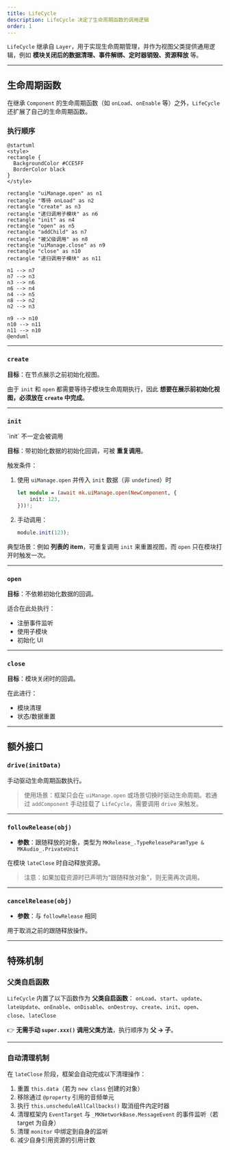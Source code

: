 ```yaml
---
title: LifeCycle
description: LifeCycle 决定了生命周期函数的调用逻辑
order: 1
---
```


`LifeCycle` 继承自 `Layer`，用于实现生命周期管理，并作为视图父类提供通用逻辑，例如 **模块关闭后的数据清理、事件解绑、定时器销毁、资源释放** 等。

---

## 生命周期函数

在继承 `Component` 的生命周期函数（如 `onLoad`、`onEnable` 等）之外，`LifeCycle` 还扩展了自己的生命周期函数。

### 执行顺序

```plantuml
@startuml
<style>
rectangle {
  BackgroundColor #CCE5FF
  BorderColor black
}
</style>

rectangle "uiManage.open" as n1
rectangle "等待 onLoad" as n2
rectangle "create" as n3
rectangle "递归调用子模块" as n6
rectangle "init" as n4
rectangle "open" as n5
rectangle "addChild" as n7
rectangle "被父级调用" as n8
rectangle "uiManage.close" as n9
rectangle "close" as n10
rectangle "递归调用子模块" as n11

n1 --> n7
n7 --> n3
n3 --> n6
n6 --> n4
n4 --> n5
n8 --> n2
n2 --> n3

n9 --> n10
n10 --> n11
n11 --> n10
@enduml
```

---

### `create`

**目标**：在节点展示之前初始化视图。

由于 `init` 和 `open` 都需要等待子模块生命周期执行，因此 **想要在展示前初始化视图，必须放在 `create` 中完成**。

---

### `init`

<Note type="warning" title="注意">
    `init` 不一定会被调用
</Note>

**目标**：带初始化数据的初始化回调，可被 **重复调用**。

触发条件：

1. 使用 `uiManage.open` 并传入 `init` 数据（非 `undefined`）时

    ```ts
    let module = (await mk.uiManage.open(NewComponent, {
        init: 123,
    }))!;
    ```

2. 手动调用：

    ```ts
    module.init(123);
    ```

典型场景：例如 **列表的 item**，可重复调用 `init` 来重置视图，而 `open` 只在模块打开时触发一次。

---

### `open`

**目标**：不依赖初始化数据的回调。

适合在此处执行：

-   注册事件监听
-   使用子模块
-   初始化 UI

---

### `close`

**目标**：模块关闭时的回调。

在此进行：

-   模块清理
-   状态/数据重置

---

## 额外接口

### `drive(initData)`

手动驱动生命周期函数执行。

> 使用场景：框架只会在 `uiManage.open` 或场景切换时驱动生命周期。若通过 `addComponent` 手动挂载了 `LifeCycle`，需要调用 `drive` 来触发。

---

### `followRelease(obj)`

-   **参数**：跟随释放的对象，类型为 `MKRelease_.TypeReleaseParamType & MKAudio_.PrivateUnit`

在模块 `lateClose` 时自动释放资源。

> 注意：如果加载资源时已声明为“跟随释放对象”，则无需再次调用。

---

### `cancelRelease(obj)`

-   **参数**：与 `followRelease` 相同

用于取消之前的跟随释放操作。

---

## 特殊机制

### 父类自启函数

`LifeCycle` 内置了以下函数作为 **父类自启函数**：
`onLoad`、`start`、`update`、`lateUpdate`、`onEnable`、`onDisable`、`onDestroy`、`create`、`init`、`open`、`close`、`lateClose`

👉 **无需手动 `super.xxx()` 调用父类方法**，执行顺序为 **父 → 子**。

---

### 自动清理机制

在 `lateClose` 阶段，框架会自动完成以下清理操作：

1. 重置 `this.data`（若为 `new class` 创建的对象）
2. 移除通过 `@property` 引用的音频单元
3. 执行 `this.unscheduleAllCallbacks()` 取消组件内定时器
4. 清理框架内 `EventTarget` 与 `_MKNetworkBase.MessageEvent` 的事件监听（若 target 为自身）
5. 清理 `monitor` 中绑定到自身的监听
6. 减少自身引用资源的引用计数
